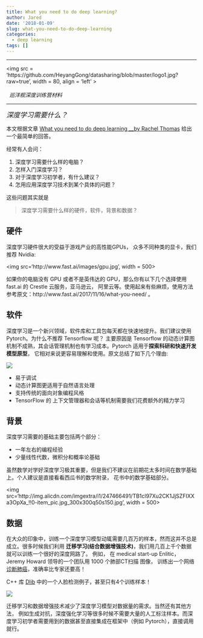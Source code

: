 ```yaml
---
title: What you need to do deep learning?
author: Jared
date: '2018-01-09'
slug: what-you-need-to-do-deep-learning
categories:
  - deep learning
tags: []
---
```



-----------------

<img src = 'https://github.com/HeyangGong/datasharing/blob/master/logo1.jpg?raw=true', width = 80, align = 'left' >
<br>
<br>
&nbsp; *巡洋舰深度训练营材料* 

----------------------------------------


<div class = "alert alert-info"><font size = 4>  *深度学习需要什么？*</font></div>


本文根据文章 [What you need to do deep learning __by Rachel Thomas](http://www.fast.ai/2017/11/16/what-you-need/) 给出一个最简单的回答。

经常有人会问：

1. 深度学习需要什么样的电脑？
2. 怎样入门深度学习？
3. 对于深度学习初学者，有什么建议？
4. 怎用应用深度学习技术到某个具体的问题？

这些问题其实就是

> 深度学习需要什么样的硬件，软件，背景和数据？

## 硬件

深度学习硬件很大的受益于游戏产业的高性能GPUs， 众多不同种类的显卡，我们推荐 Nvidia:

<img src='http://www.fast.ai/images/gpu.jpg', width = 500>

如果你的电脑没有 GPU 或者不是英伟达的 GPU，那么你有以下几个选择使用 fast.ai 的 Crestle 云服务，亚马逊云， 阿里云等。使用起来有些麻烦，使用方法参考原文：http://www.fast.ai/2017/11/16/what-you-need/ 。 

## 软件



深度学习是一个新兴领域，软件库和工具包每天都在快速地提升。我们建议使用 Pytorch。为什么不推荐 Tensorflow 呢？ 主要原因是 Tensorflow 的动态计算图机制不成熟，其会话管理机制也有学习成本。Pytorch 适用于**探索科研和快速开发模型原型**， 它相对来说更容易理解和使用。原文总结了如下几个理由:

<img src='https://www.tertiarycourses.com.sg/media/catalog/product/cache/1/image/512x/040ec09b1e35df139433887a97daa66f/p/y/pytorch.png'>

- 易于调试
- 动态计算图更适用于自然语言处理
- 支持传统的面向对象编程风格
- TensorFlow 的 上下文管理器和会话等机制需要我们花费额外的精力学习


## 背景

深度学习需要的基础主要包括两个部分：

- 一年左右的编程经验
- 少量线性代数，微积分和概率论基础

虽然数学对学好深度学习极其重要，但是我们不建议在前期花太多时间在数学基础上。个人建议是直接看看西瓜书的数学附录， 花书中的数学基础部分。

<img src='http://img.alicdn.com/imgextra/i1/247466491/TB1cl97Xu2CK1JjSZFIXXa3OpXa_!!0-item_pic.jpg_300x300q50s150.jpg', width = 500>

## 数据

在大众的印象中，训练一个深度学习模型动辄需要几百万的样本，然而这并不总是成立。很多时候我们利用 **迁移学习(结合数据增强技术)**，我们用几百上千个数据就可以训练一个很好的深度网路了。 例如， 在 medical start-up Enlitic， Jeremy Howard 领导的一个团队用 1000 个肺部CT扫描 图像， 训练出一个网络[诊断肺癌](http://money.cnn.com/2015/03/12/technology/enlitic-technology/)，准确率比专家还要高！ 

C++ 库 [Dlib](http://dlib.net/) 中的一个人脸检测例子，甚至只有4个训练样本！

<img src='http://www.fast.ai/images/dlib-faces.jpg'>

迁移学习和数据增强技术减少了深度学习模型对数据量的需求。当然还有其他方法， 例如生成对抗，深度强化学习等很多时候不需要大量的人工标注样本。而深度学习初学者需要用到的数据甚至直接集成在框架中（例如 Pytorch），直接调用就行。
